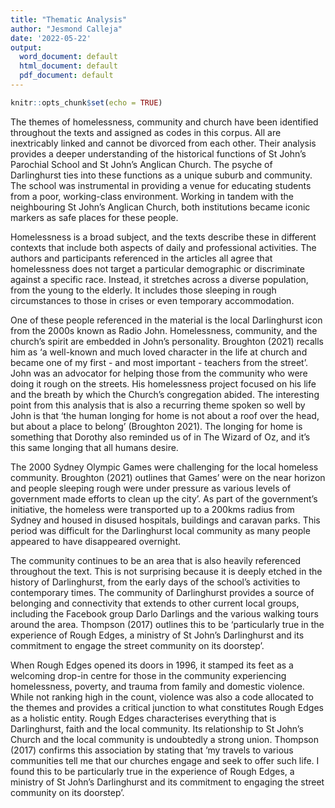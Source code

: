 ```yaml
---
title: "Thematic Analysis"
author: "Jesmond Calleja"
date: '2022-05-22'
output:
  word_document: default
  html_document: default
  pdf_document: default
---
```


```r
knitr::opts_chunk$set(echo = TRUE)
```

The themes of homelessness, community and church have been identified throughout the texts and assigned as codes in this corpus. All are inextricably linked and cannot be divorced from each other. Their analysis provides a deeper understanding of the historical functions of St John's Parochial School and St John's Anglican Church. The psyche of Darlinghurst ties into these functions as a unique suburb and community. The school was instrumental in providing a venue for educating students from a poor, working-class environment. Working in tandem with the neighbouring St John's Anglican Church, both institutions became iconic markers as safe places for these people.

Homelessness is a broad subject, and the texts describe these in different contexts that include both aspects of daily and professional activities. The authors and participants referenced in the articles all agree that homelessness does not target a particular demographic or discriminate against a specific race. Instead, it stretches across a diverse population, from the young to the elderly. It includes those sleeping in rough circumstances to those in crises or even temporary accommodation.

One of these people referenced in the material is the local Darlinghurst icon from the 2000s known as Radio John. Homelessness, community, and the church's spirit are embedded in John's personality. Broughton (2021) recalls him as 'a well-known and much loved character in the life at church and became one of my first - and most important - teachers from the street'. John was an advocator for helping those from the community who were doing it rough on the streets. His homelessness project focused on his life and the breath by which the Church's congregation abided. The interesting point from this analysis that is also a recurring theme spoken so well by John is that 'the human longing for home is not about a roof over the head, but about a place to belong' (Broughton 2021). The longing for home is something that Dorothy also reminded us of in The Wizard of Oz, and it's this same longing that all humans desire.

The 2000 Sydney Olympic Games were challenging for the local homeless community. Broughton (2021) outlines that Games' were on the near horizon and people sleeping rough were under pressure as various levels of government made efforts to clean up the city'. As part of the government's initiative, the homeless were transported up to a 200kms radius from Sydney and housed in disused hospitals, buildings and caravan parks. This period was difficult for the Darlinghurst local community as many people appeared to have disappeared overnight.

The community continues to be an area that is also heavily referenced throughout the text. This is not surprising because it is deeply etched in the history of Darlinghurst, from the early days of the school's activities to contemporary times. The community of Darlinghurst provides a source of belonging and connectivity that extends to other current local groups, including the Facebook group Darlo Darlings and the various walking tours around the area. Thompson (2017) outlines this to be 'particularly true in the experience of Rough Edges, a ministry of St John's Darlinghurst and its commitment to engage the street community on its doorstep'.

When Rough Edges opened its doors in 1996, it stamped its feet as a welcoming drop-in centre for those in the community experiencing homelessness, poverty, and trauma from family and domestic violence. While not ranking high in the count, violence was also a code allocated to the themes and provides a critical junction to what constitutes Rough Edges as a holistic entity. Rough Edges characterises everything that is Darlinghurst, faith and the local community. Its relationship to St John's Church and the local community is undoubtedly a strong union. Thompson (2017) confirms this association by stating that 'my travels to various communities tell me that our churches engage and seek to offer such life. I found this to be particularly true in the experience of Rough Edges, a ministry of St John's Darlinghurst and its commitment to engaging the street community on its doorstep'.

